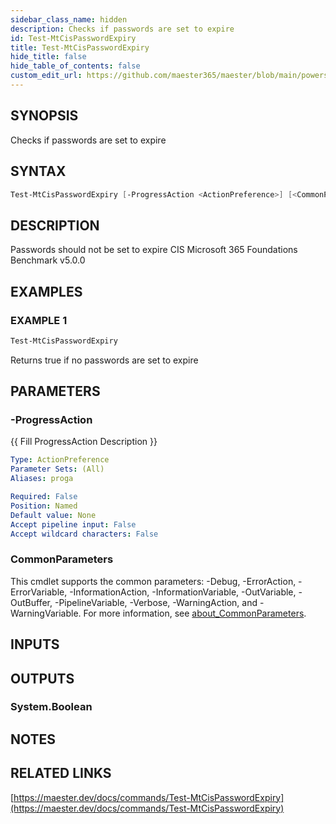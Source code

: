```yaml
---
sidebar_class_name: hidden
description: Checks if passwords are set to expire
id: Test-MtCisPasswordExpiry
title: Test-MtCisPasswordExpiry
hide_title: false
hide_table_of_contents: false
custom_edit_url: https://github.com/maester365/maester/blob/main/powershell/public/Test-MtCisPasswordExpiry.ps1
---
```


## SYNOPSIS

Checks if passwords are set to expire

## SYNTAX

```powershell
Test-MtCisPasswordExpiry [-ProgressAction <ActionPreference>] [<CommonParameters>]
```

## DESCRIPTION

Passwords should not be set to expire
CIS Microsoft 365 Foundations Benchmark v5.0.0

## EXAMPLES

### EXAMPLE 1

```powershell
Test-MtCisPasswordExpiry
```

Returns true if no passwords are set to expire

## PARAMETERS

### -ProgressAction

\{\{ Fill ProgressAction Description \}\}

```yaml
Type: ActionPreference
Parameter Sets: (All)
Aliases: proga

Required: False
Position: Named
Default value: None
Accept pipeline input: False
Accept wildcard characters: False
```

### CommonParameters

This cmdlet supports the common parameters: -Debug, -ErrorAction, -ErrorVariable, -InformationAction, -InformationVariable, -OutVariable, -OutBuffer, -PipelineVariable, -Verbose, -WarningAction, and -WarningVariable. For more information, see [about_CommonParameters](http://go.microsoft.com/fwlink/?LinkID=113216).

## INPUTS

## OUTPUTS

### System.Boolean

## NOTES

## RELATED LINKS

[https://maester.dev/docs/commands/Test-MtCisPasswordExpiry](https://maester.dev/docs/commands/Test-MtCisPasswordExpiry)
